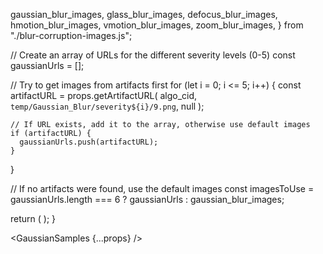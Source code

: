 
  gaussian_blur_images,
  glass_blur_images,
  defocus_blur_images,
  hmotion_blur_images,
  vmotion_blur_images,
  zoom_blur_images,
} from "./blur-corruption-images.js";

  // Create an array of URLs for the different severity levels (0-5)
  const gaussianUrls = [];
  
  // Try to get images from artifacts first
  for (let i = 0; i <= 5; i++) {
    const artifactURL = props.getArtifactURL(
      algo_cid,
      `temp/Gaussian_Blur/severity${i}/9.png`,
      null
    );
    
    // If URL exists, add it to the array, otherwise use default images
    if (artifactURL) {
      gaussianUrls.push(artifactURL);
    }
  }
  
  // If no artifacts were found, use the default images
  const imagesToUse = gaussianUrls.length === 6 ? gaussianUrls : gaussian_blur_images;

  return (
    <DisplayImages
      id={props.id}
      images={imagesToUse}
      data={props.getResults(algo_cid).results}
      corruption_index={1}
      corruption_name="Blur: Gaussian Blur"
    />
  );
}

<GaussianSamples {...props} />
